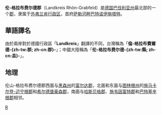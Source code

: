 {{noteTA
|T=zh-tw:倫-格拉布費爾德郡; zh-cn:伦-格拉布费尔德郡;
|G1=德国地名
|1=zh-cn:郡;zh-hk:縣;zh-tw:郡; 
|2=zh-tw:邦; zh-cn:州;
|3=zh-tw:平方公里; zh-cn:平方千米;
}}
{{德国郡级行政单位
| 县徽图 = Image:DEU Landkreis Rhoen-Grabfeld COA.svg
| 在德国内的位置图 = Image:Lage des Landkreises Rhön-Grabfeld in Deutschland.png
| 所属联邦州 = 巴伐利亚州
| 所属行政区 = 外弗兰肯行政区
| 首府 = 萨勒河畔巴特诺伊施塔特
| 面积 = 1021.77
| 人口 = 79,723
| 统计时间 = 2015年12月31日
| 人口密度 = 78
| 汽车牌号 = NES, KÖN, MET
| 下设城镇 = 6个县、31个镇
| 政府地址 = Spörleinstraße 11<br />97616 Bad Neustadt a.d.Saale
| 政府网站 = www.rhoen-grabfeld.de
| 在州内的位置图 = Image:Bavaria_nes.png
|}}

'''伦-格拉布费尔德郡'''（Landkreis Rhön-Grabfeld）是[[德国|德国]][[巴伐利亚州|巴伐利亚州]]最北部的一个[[郡_(德国)|郡]]，隶属于[[外弗兰肯行政区|外弗兰肯行政区]]，首府[[萨勒河畔巴特诺伊施塔特|萨勒河畔巴特诺伊施塔特]]。

== 華語譯名 ==
由於兩岸對於德國行政區「'''Landkreis'''」翻譯的不同，台灣稱為「'''倫-格拉布費爾德-{zh-tw:郡; zh-cn:郡}-'''」；中國大陸稱為「'''伦-格拉布费尔德-{zh-tw:縣; zh-cn:县}-'''」。

== 地理 ==
伦山-格拉布费尔德郡西面与[[黑森州|黑森州]]的[[富尔达縣|富尔达郡]]，北面和东面与[[图林根州|图林根州]]的[[施马卡尔登-迈宁根縣|施马卡尔登-迈宁根郡]]和[[希尔德堡豪森縣|希尔德堡豪森郡]]，南面与[[哈斯贝格郡|哈斯贝格郡]]、[[施韦因富特郡|施韦因富特郡]]和[[巴特基辛根郡|巴特基辛根郡]]相邻。

{{巴伐利亚州行政区划}}
{{Authority control}}

[[Category:巴伐利亚州行政区划|R]]